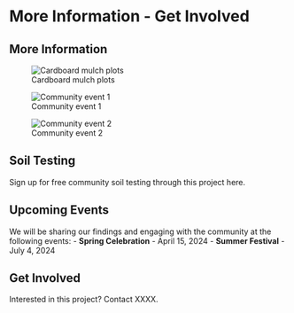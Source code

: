 # More Information - Get Involved

## More Information

![Cardboard mulch plots](cm1.jpg)

![Community event 1](cm2.jpg)

![Community event 2](cm3.jpg)

## Soil Testing

Sign up for free community soil testing through this project here.

## Upcoming Events

We will be sharing our findings and engaging with the community at the following events: - **Spring Celebration** - April 15, 2024 - **Summer Festival** - July 4, 2024

## Get Involved

Interested in this project? Contact XXXX.
